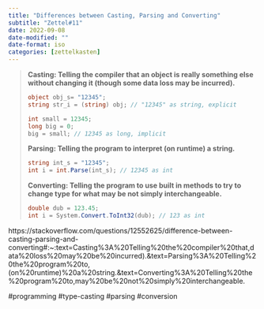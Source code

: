 ```yaml
---
title: "Differences between Casting, Parsing and Converting"
subtitle: "Zettel#11"
date: 2022-09-08
date-modified: ""
date-format: iso
categories: [zettelkasten]
---
```

> **Casting: Telling the compiler that an object is really something else without changing it (though some data loss may be incurred).**
>
> ```Cs
> object obj_s= "12345";
> string str_i = (string) obj; // "12345" as string, explicit
>
> int small = 12345;
> long big = 0;
> big = small; // 12345 as long, implicit
> ```
>
> **Parsing: Telling the program to interpret (on runtime) a string.**
>
> ```Cs
> string int_s = "12345";
> int i = int.Parse(int_s); // 12345 as int
> ```
>
> **Converting: Telling the program to use built in methods to try to change type for what may be not simply interchangeable.**
>
> ```Cs
> double dub = 123.45;
> int i = System.Convert.ToInt32(dub); // 123 as int
> ```

https://stackoverflow.com/questions/12552625/difference-between-casting-parsing-and-converting#:~:text=Casting%3A%20Telling%20the%20compiler%20that,data%20loss%20may%20be%20incurred).&text=Parsing%3A%20Telling%20the%20program%20to,(on%20runtime)%20a%20string.&text=Converting%3A%20Telling%20the%20program%20to,may%20be%20not%20simply%20interchangeable.

  #programming #type-casting #parsing #conversion

